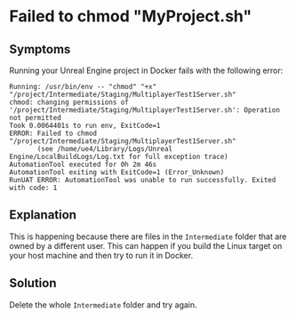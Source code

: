 # Failed to chmod "MyProject.sh"

## Symptoms

Running your Unreal Engine project in Docker fails with the following error:

```
Running: /usr/bin/env -- "chmod" "+x" "/project/Intermediate/Staging/MultiplayerTest1Server.sh"
chmod: changing permissions of '/project/Intermediate/Staging/MultiplayerTest1Server.sh': Operation not permitted
Took 0.0064401s to run env, ExitCode=1
ERROR: Failed to chmod "/project/Intermediate/Staging/MultiplayerTest1Server.sh"
       (see /home/ue4/Library/Logs/Unreal Engine/LocalBuildLogs/Log.txt for full exception trace)
AutomationTool executed for 0h 2m 46s
AutomationTool exiting with ExitCode=1 (Error_Unknown)
RunUAT ERROR: AutomationTool was unable to run successfully. Exited with code: 1
```

## Explanation

This is happening because there are files in the `Intermediate` folder that are owned by a different user. This can happen if you build the Linux target on your host machine and then try to run it in Docker.

## Solution

Delete the whole `Intermediate` folder and try again.
